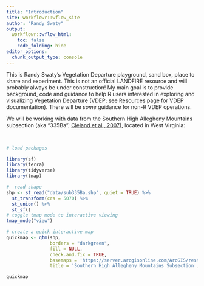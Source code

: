 ---
title: "Introduction"
site: workflowr::wflow_site
author: "Randy Swaty"
output:
  workflowr::wflow_html:
    toc: false
    code_folding: hide
editor_options:
  chunk_output_type: console
---

This is Randy Swaty's Vegetation Departure playground, sand box, place to share and experiment.  This is not an official LANDFIRE resource and will probably always be under construction!  My main goal is to provide background, code and guidance to help R users interested in exploring and visualizing Vegetation Departure (VDEP; see Resources page for VDEP documentation).  There will be *some* guidance for non-R VDEP operations. 

We will be working with data from the Southern High Allegheny Mountains subsection (aka "335Ba"; [Cleland et al., 2007](https://www.fs.usda.gov/research/treesearch/48672){target="blank"}), located in West Virginia:

<br>

```{r locator map, message=FALSE, warning=FALSE}

# load packages

library(sf)
library(terra)
library(tidyverse)
library(tmap)

#  read shape
shp <- st_read("data/sub335Ba.shp", quiet = TRUE) %>% 
  st_transform(crs = 5070) %>%
  st_union() %>%
  st_sf()
# toggle tmap mode to interactive viewing
tmap_mode("view")

# create a quick interactive map
quickmap <- qtm(shp, 
                borders = "darkgreen", 
                fill = NULL, 
                check.and.fix = TRUE, 
                basemaps = 'https://server.arcgisonline.com/ArcGIS/rest/services/World_Topo_Map/MapServer/tile/{z}/{y}/{x}',
                title = 'Southern High Allegheny Mountains Subsection',)

quickmap
```

